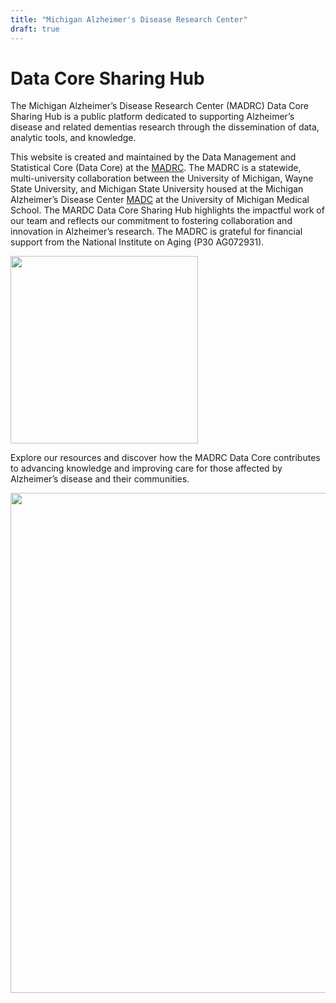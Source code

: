 ```yaml
---
title: "Michigan Alzheimer's Disease Research Center"
draft: true
---
```


# Data Core Sharing Hub

::: {.grid}

::: {.g-col-8}
The Michigan Alzheimer’s Disease Research Center (MADRC) Data Core Sharing Hub is a public platform dedicated to supporting Alzheimer’s disease and related dementias research through the dissemination of data, analytic tools, and knowledge.    

This website is created and maintained by the Data Management and Statistical Core (Data Core) at the [MADRC](https://medresearch.umich.edu/labs-departments/centers/madc/research). The MADRC is a statewide, multi-university collaboration between the University of Michigan, Wayne State University, and Michigan State University housed at the Michigan Alzheimer’s Disease Center [MADC](https://medresearch.umich.edu/labs-departments/centers/madc) at the University of Michigan Medical School. The MARDC Data Core Sharing Hub highlights the impactful work of our team and reflects our commitment to fostering collaboration and innovation in Alzheimer’s research. The MADRC is grateful for financial support from the National Institute on Aging (P30 AG072931).    
:::

::: {.g-col-4}
![](assets/images/madrc-logo-dark-text.png){fig-align="center" fig-alt="The Michigan Alzheimer's Disease Research Center logo" width=300}
:::

:::

Explore our resources and discover how the MADRC Data Core contributes to advancing knowledge and improving care for those affected by Alzheimer’s disease and their communities.

![](assets/images/horizontal_placeholder.jpg){fig-align="center" fig-alt="An interactive map of the Data Core Sharing Hub website" width=800}